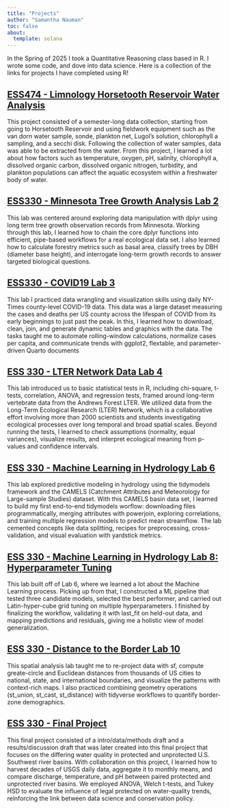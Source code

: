 ```yaml
---
title: "Projects"
author: "Samantha Nauman"
toc: false
about:
  template: solana
---
```


In the Spring of 2025 I took a Quantitative Reasoning class based in R. I wrote some code, and dove into data science. Here is a collection of the links for projects I have completed using R! 

## [ESS474 - Limnology Horsetooth Reservoir Water Analysis](https://github.com/snauman4/snauman4.github.io/blob/main/files/Horsetooth-Final-Report.pdf)

This project consisted of a semester-long data collection, starting from going to Horsetooth Reservoir and using fieldwork equipment such as the van dorn water sample, sonde, plankton net, Lugol's solution, chlorophyll a sampling, and a secchi disk. Following the collection of water samples, data was able to be extracted from the water. From this project, I learned a lot about how factors such as temperature, oxygen, pH, salinity, chlorophyll a, dissolved organic carbon, dissolved organic nitrogen, turbidity, and plankton populations can affect the aquatic ecosystem within a freshwater body of water.

## [ESS330 - Minnesota Tree Growth Analysis Lab 2](https://github.com/snauman4/minnesota-tree-growth-lab/blob/main/Lab%202_%20Minnesota%20Tree%20Growth.pdf)

This lab was centered around exploring data manipulation with dplyr using long term tree growth observation records from Minnesota. Working through this lab, I learned how to chain the core dplyr functions into efficient, pipe-based workflows for a real ecological data set. I also learned how to calculate forestry metrics such as basal area, classify trees by DBH (diameter base height), and interrogate long-term growth records to answer targeted biological questions.

## [ESS330 - COVID19 Lab 3](https://snauman4.github.io/csu-ess-lab3/Lab-03.html)

This lab I practiced data wrangling and visualization skills using daily NY-Times county-level COVID-19 data. This data was a large dataset measuring the cases and deaths per US county across the lifespan of COVID from its early beginnings to just past the peak. In this, I learned how to download, clean, join, and generate dynamic tables and graphics with the data. The tasks taught me to automate rolling-window calculations, normalize cases per capita, and communicate trends with ggplot2, flextable, and parameter-driven Quarto documents

## [ESS 330 - LTER Network Data Lab 4](https://snauman4.github.io/Lab4_LTER/lab4.html)

This lab introduced us to basic statistical tests in R, including chi-square, t-tests, correlation, ANOVA, and regression tests, framed around long-term vertebrate data from the Andrews Forest LTER. We utilized data from the Long-Term Ecological Research (LTER) Network, which is a collaborative effort involving more than 2000 scientists and students investigating ecological processes over long temporal and broad spatial scales. Beyond running the tests, I learned to check assumptions (normality, equal variances), visualize results, and interpret ecological meaning from p-values and confidence intervals.

## [ESS 330 - Machine Learning in Hydrology Lab 6](https://snauman4.github.io/lab6-ml-hydrology/lab6.html)

This lab explored predictive modeling in hydrology using the tidymodels framework and the CAMELS (Catchment Attributes and Meteorology for Large-sample Studies) dataset. With this CAMELS basin data set, I learned to build my first end-to-end tidymodels worflow: downloading files programmatically, merging attributes with powerjoin, exploring correlations, and training multiple regression models to predict mean streamflow. The lab cemented concepts like data splitting, recipes for preprocessing, cross-validation, and visual evaluation with yardstick metrics.

## [ESS 330 - Machine Learning in Hydrology Lab 8: Hyperparameter Tuning](https://snauman4.github.io/lab6-ml-hydrology/hyperparameter-tuning.html)

This lab built off of Lab 6, where we learned a lot about the Machine Learning process. Picking up from that, I constructed a ML pipeline that tested three candidate models, selected the best performer, and carried out Latin-hyper-cube grid tuning on multiple hyperparameters. I finished by finalizing the workflow, validating it with last_fit on held-out data, and mapping predictions and residuals, giving me a holistic view of model generalization.

## [ESS 330 - Distance to the Border Lab 10](https://snauman4.github.io/Lab10-Distances-and-Projections/Lab-10.html)

This spatial analysis lab taught me to re-project data with sf, compute greate-circle and Euclidean distances from thousands of US cities to national, state, and international boundaries, and visualize the patterns with context-rich maps. I also practiced combining geometry operations (st_union, st_cast, st_distance) with tidyverse workflows to quantify border-zone demographics.

## [ESS 330 - Final Project](https://snauman4.github.io/ESS330_FinalProject/)

This final project consisted of a intro/data/methods draft and a results/discussion draft that was later created into this final project that focuses on the differing water quality in protected and unprotected U.S. Southwest river basins. With collaboration on this project, I learned how to harvest decades of USGS daily data, aggregate it to monthly means, and compare discharge, temperature, and pH between paired protected and unprotected river basins. We employed ANOVA, Welch t-tests, and Tukey HSD to evaluate the influence of legal protected on water-quality trends, reinforcing the link between data science and conservation policy.
